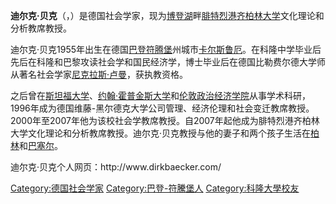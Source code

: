 '''迪尔克·贝克'''（{{lang|de|Dirk Baecker}}，{{bd|1955年|8月11日}}）是德国社会学家，现为[[博登湖|博登湖]]畔[[腓特烈港|腓特烈港]][[齐柏林大学|齐柏林大学]]文化理论和分析教席教授。

迪尔克·贝克1955年出生在德国[[巴登符腾堡|巴登符腾堡]]州城市[[卡尔斯鲁厄|卡尔斯鲁厄]]。在科隆中学毕业后先后在科隆和巴黎攻读社会学和国民经济学，博士毕业后在德国比勒费尔德大学师从著名社会学家[[尼克拉斯·卢曼|尼克拉斯·卢曼]]，获执教资格。

之后曾在[[斯坦福大学|斯坦福大学]]、[[约翰·霍普金斯大学|约翰·霍普金斯大学]]和[[伦敦政治经济学院|伦敦政治经济学院]]从事学术科研，1996年成为德国维藤-黑尔德克大学公司管理、经济伦理和社会变迁教席教授。2000年至2007年他为该校社会学教席教授。自2007年起他成为腓特烈港齐柏林大学文化理论和分析教席教授。迪尔克·贝克教授与他的妻子和两个孩子生活在[[柏林|柏林]]和[[巴塞尔|巴塞尔]]。

迪尔克·贝克个人网页：http://www.dirkbaecker.com/ {{Wayback|url=http://www.dirkbaecker.com/ |date=20090419090744 }}

{{DEFAULTSORT: Baecker, Dirk}}
[[Category:德国社会学家|Category:德国社会学家]]
[[Category:巴登-符騰堡人|Category:巴登-符騰堡人]]
[[Category:科隆大學校友|Category:科隆大學校友]]
